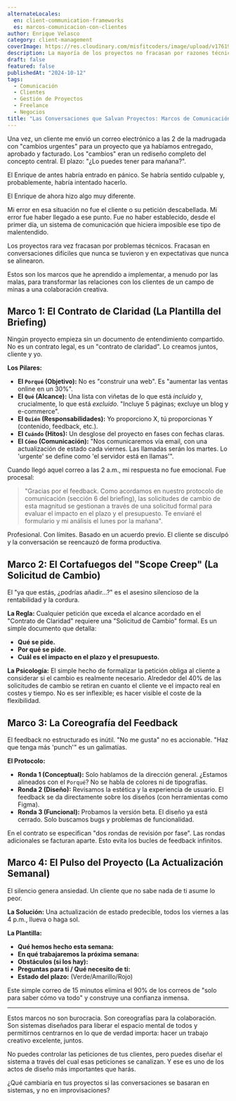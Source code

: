 ```yaml
---
alternateLocales:
  en: client-communication-frameworks
  es: marcos-comunicacion-con-clientes
author: Enrique Velasco
category: client-management
coverImage: https://res.cloudinary.com/misfitcoders/image/upload/v1761918603/eVelasco/covers/articles/client-communication-frameworks_zsdnsf.png
description: La mayoría de los proyectos no fracasan por razones técnicas, sino por una mala comunicación. Los sistemas que uso para alinear expectativas, gestionar el feedback y construir relaciones de confianza con los clientes.
draft: false
featured: false
publishedAt: "2024-10-12"
tags:
  - Comunicación
  - Clientes
  - Gestión de Proyectos
  - Freelance
  - Negocios
title: "Las Conversaciones que Salvan Proyectos: Marcos de Comunicación con el Cliente"
---
```


Una vez, un cliente me envió un correo electrónico a las 2 de la madrugada con "cambios urgentes" para un proyecto que ya habíamos entregado, aprobado y facturado. Los "cambios" eran un rediseño completo del concepto central. El plazo: "¿Lo puedes tener para mañana?".

El Enrique de antes habría entrado en pánico. Se habría sentido culpable y, probablemente, habría intentado hacerlo.

El Enrique de ahora hizo algo muy diferente.

Mi error en esa situación no fue el cliente o su petición descabellada. Mi error fue haber llegado a ese punto. Fue no haber establecido, desde el primer día, un sistema de comunicación que hiciera imposible ese tipo de malentendido.

Los proyectos rara vez fracasan por problemas técnicos. Fracasan en conversaciones difíciles que nunca se tuvieron y en expectativas que nunca se alinearon.

Estos son los marcos que he aprendido a implementar, a menudo por las malas, para transformar las relaciones con los clientes de un campo de minas a una colaboración creativa.

## Marco 1: El Contrato de Claridad (La Plantilla del Briefing)

Ningún proyecto empieza sin un documento de entendimiento compartido. No es un contrato legal, es un "contrato de claridad". Lo creamos juntos, cliente y yo.

**Los Pilares:**

- **El `Porqué` (Objetivo):** No es "construir una web". Es "aumentar las ventas online en un 30%".
- **El `Qué` (Alcance):** Una lista con viñetas de lo que está _incluido_ y, crucialmente, lo que está _excluido_. "Incluye 5 páginas; excluye un blog y e-commerce".
- **El `Quién` (Responsabilidades):** Yo proporciono X, tú proporcionas Y (contenido, feedback, etc.).
- **El `Cuándo` (Hitos):** Un desglose del proyecto en fases con fechas claras.
- **El `Cómo` (Comunicación):** "Nos comunicaremos vía email, con una actualización de estado cada viernes. Las llamadas serán los martes. Lo 'urgente' se define como 'el servidor está en llamas'".

Cuando llegó aquel correo a las 2 a.m., mi respuesta no fue emocional. Fue procesal:

> "Gracias por el feedback. Como acordamos en nuestro protocolo de comunicación (sección 6 del briefing), las solicitudes de cambio de esta magnitud se gestionan a través de una solicitud formal para evaluar el impacto en el plazo y el presupuesto. Te enviaré el formulario y mi análisis el lunes por la mañana".

Profesional. Con límites. Basado en un acuerdo previo. El cliente se disculpó y la conversación se reencauzó de forma productiva.

## Marco 2: El Cortafuegos del "Scope Creep" (La Solicitud de Cambio)

El "ya que estás, ¿podrías añadir...?" es el asesino silencioso de la rentabilidad y la cordura.

**La Regla:** Cualquier petición que exceda el alcance acordado en el "Contrato de Claridad" requiere una "Solicitud de Cambio" formal. Es un simple documento que detalla:

- **Qué se pide.**
- **Por qué se pide.**
- **Cuál es el impacto en el plazo y el presupuesto.**

**La Psicología:** El simple hecho de formalizar la petición obliga al cliente a considerar si el cambio es realmente necesario. Alrededor del 40% de las solicitudes de cambio se retiran en cuanto el cliente ve el impacto real en costes y tiempo. No es ser inflexible; es hacer visible el coste de la flexibilidad.

## Marco 3: La Coreografía del Feedback

El feedback no estructurado es inútil. "No me gusta" no es accionable. "Haz que tenga más 'punch'" es un galimatías.

**El Protocolo:**

- **Ronda 1 (Conceptual):** Solo hablamos de la dirección general. ¿Estamos alineados con el `Porqué`? No se habla de colores ni de tipografías.
- **Ronda 2 (Diseño):** Revisamos la estética y la experiencia de usuario. El feedback se da directamente sobre los diseños (con herramientas como Figma).
- **Ronda 3 (Funcional):** Probamos la versión beta. El diseño ya está cerrado. Solo buscamos bugs y problemas de funcionalidad.

En el contrato se especifican "dos rondas de revisión por fase". Las rondas adicionales se facturan aparte. Esto evita los bucles de feedback infinitos.

## Marco 4: El Pulso del Proyecto (La Actualización Semanal)

El silencio genera ansiedad. Un cliente que no sabe nada de ti asume lo peor.

**La Solución:** Una actualización de estado predecible, todos los viernes a las 4 p.m., llueva o haga sol.

**La Plantilla:**

- **Qué hemos hecho esta semana:**
- **En qué trabajaremos la próxima semana:**
- **Obstáculos (si los hay):**
- **Preguntas para ti / Qué necesito de ti:**
- **Estado del plazo:** (Verde/Amarillo/Rojo)

Este simple correo de 15 minutos elimina el 90% de los correos de "solo para saber cómo va todo" y construye una confianza inmensa.

---

Estos marcos no son burocracia. Son coreografías para la colaboración. Son sistemas diseñados para liberar el espacio mental de todos y permitirnos centrarnos en lo que de verdad importa: hacer un trabajo creativo excelente, juntos.

No puedes controlar las peticiones de tus clientes, pero puedes diseñar el sistema a través del cual esas peticiones se canalizan. Y ese es uno de los actos de diseño más importantes que harás.

¿Qué cambiaría en tus proyectos si las conversaciones se basaran en sistemas, y no en improvisaciones?
